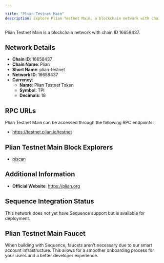 ```yaml
---

title: "Plian Testnet Main"
description: Explore Plian Testnet Main, a blockchain network with chain ID 16658437. Learn about its native currency, Plian Testnet Token, and how to interact with the network.
---
```




Plian Testnet Main is a blockchain network with chain ID 16658437.

## Network Details

- **Chain ID**: 16658437
- **Chain Name**: Plian
- **Short Name**: plian-testnet
- **Network ID**: 16658437
- **Currency**: 
  - **Name**: Plian Testnet Token
  - **Symbol**: TPI
  - **Decimals**: 18

## RPC URLs

Plian Testnet Main can be accessed through the following RPC endpoints:

- https://testnet.plian.io/testnet

## Plian Testnet Main Block Explorers

- [piscan](https://testnet.plian.org/testnet)

## Additional Information

- **Official Website**: https://plian.org

## Sequence Integration Status

This network does not yet have Sequence support but is available for deployment.

## Plian Testnet Main Faucet

When building with Sequence, faucets aren't necessary due to our smart account infrastructure. This allows for a smoother onboarding process for your users and a better developer experience.
